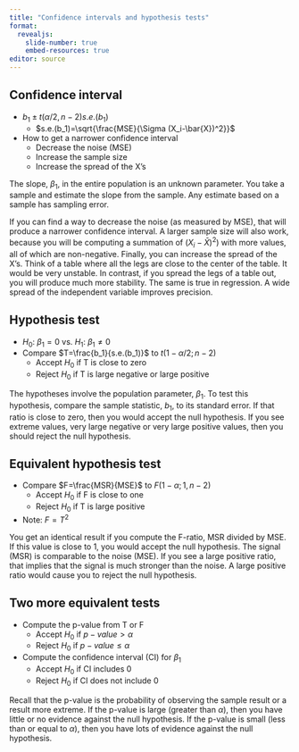 ```yaml
---
title: "Confidence intervals and hypothesis tests"
format: 
  revealjs:
    slide-number: true
    embed-resources: true
editor: source
---
```


## Confidence interval

-   $b_1 \pm t(\alpha/2, n-2) s.e.(b_1)$
    -   $s.e.(b_1)=\sqrt{\frac{MSE}{\Sigma (X_i-\bar{X})^2}}$
-   How to get a narrower confidence interval
    -   Decrease the noise (MSE)
    -   Increase the sample size
    -   Increase the spread of the X's

::: notes
The slope, $\beta_1$, in the entire population is an unknown parameter. You take a sample and estimate the slope from the sample. Any estimate based on a sample has sampling error.

If you can find a way to decrease the noise (as measured by MSE), that will produce a narrower confidence interval. A larger sample size will also work, because you will be computing a summation of $(X_i-\bar{X})^2)$ with more values, all of which are non-negative. Finally, you can increase the spread of the X's. Think of a table where all the legs are close to the center of the table. It would be very unstable. In contrast, if you spread the legs of a table out, you will produce much more stability. The same is true in regression. A wide spread of the independent variable improves precision.
:::

## Hypothesis test

-   $H_0:\ \beta_1=0$ vs. $H_1:\ \beta_1 \ne 0$
-   Compare $T=\frac{b_1}{s.e.(b_1)}$ to $t(1-\alpha/2; n-2)$
    -   Accept $H_0$ if T is close to zero
    -   Reject $H_0$ if T is large negative or large positive

::: notes
The hypotheses involve the population parameter, $\beta_1$. To test this hypothesis, compare the sample statistic, $b_1$, to its standard error. If that ratio is close to zero, then you would accept the null hypothesis. If you see extreme values, very large negative or very large positive values, then you should reject the null hypothesis.
:::

## Equivalent hypothesis test

-   Compare $F=\frac{MSR}{MSE}$ to $F(1-\alpha; 1, n-2)$
    -   Accept $H_0$ if F is close to one
    -   Reject $H_0$ if T is large positive
-   Note: $F=T^2$
 
::: notes
You get an identical result if you compute the F-ratio, MSR divided by MSE. If this value is close to 1, you would accept the null hypothesis. The signal (MSR) is comparable to the noise (MSE). If you see a large positive ratio, that implies that the signal is much stronger than the noise. A large positive ratio would cause you to reject the null hypothesis.
:::

## Two more equivalent tests

-   Compute the p-value from T or F
    -   Accept $H_0$ if $p-value > \alpha$
    -   Reject $H_0$ if $p-value \le \alpha$
-   Compute the confidence interval (CI) for $\beta_1$
    -   Accept $H_0$ if CI includes 0
    -   Reject $H_0$ if CI does not include 0
    
::: notes
Recall that the p-value is the probability of observing the sample result or a result more extreme. If the p-value is large (greater than $\alpha$), then you have little or no evidence against the null hypothesis. If the p-value is small (less than or equal to $\alpha$), then you have lots of evidence against the null hypothesis.
:::

